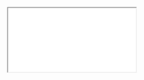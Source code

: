   <iframe
    style={{
      width: '100%',
      aspectRatio: '9/16',
      margin: 'var(--chakra-sizes-8) 0',
      borderRadius: 'var(--chakra-radii-xl)',
      boxShadow: 'var(--chakra-shadows-lg)',
    }}
    src={`https://youtube.com/embed/${id}`}
  />
);

# Changelog

## 2024-12-07

### 交通情報ページリニューアル

従来は近隣路線の運行情報のみ表示していた交通情報ページですが、

- 屋代高校前駅から発車する次の列車のカウントダウン
- それらの列車の各駅停車時刻

が表示されるようになりました。また、運行情報のUI改善を行いました。  
カウントダウンについては以前よりホーム画面ウィジェットでは利用可能でしたが、より詳細に情報を確認することが可能になっています。  
今後他路線連絡駅での連絡列車の表示や、屋代高校前駅の時刻表を表形式で表示できるようにする予定です。（実現時期未定）

### Hatoの更新について

2022年のリリースから月1回ペースで少しずつ更新を続けてきたHatoですが、主開発者の環境変化により、更新ペースがかなり遅くなってしまっています。  
まだ開発途上ということもあり、利便性や使用感にまだ課題が多く残されているにも関わらず、現在使っていただいているユーザーの皆様には感謝しかありません。本当にありがとうございます。  
Hatoはユーザーの方々の協力なしでは続いていけないアプリですので、今後もぜひHatoを使っていただけると嬉しいです。

---

## 2024-01-10

**あけましておめでとうございます。本年もHatoをよろしくお願いいたします。**

### 時間割検索・インポート

昨年5月に追加したマイ時間割に、公開されている時間割を検索したり、自分の時間割に追加する「インポート」機能が追加されました。

#### インポート機能

他の人が「公開」で作成した時間割を検索し、自分も同じ時間割を使ったり、自分の時間割に追加して自由に編集することができます。

#### 「インポートせずに使う」と「インポート」の違い

- 「インポートせずに使う」を使うと、ほかの人が作成した時間割をそのまま自分のHato上で使うことができます
- 「インポートせずに使う」では、作成者が時間割を編集した場合、自分の時間割上のデータも編集されます
- 「インポート」を使うと、ほかの人が作成した時間割を**自分の時間割として**コピーして使うことができます
- 「インポート」を使ってインポートした時間割上のデータは、自分で作成した時間割と同様に自由に編集することができます
- 「インポート」では、作成者が時間割を編集した場合、
  - インポート後に自分で編集した教科・時限のデータは**編集されません**
  - インポートしてから編集していない教科・時限のデータは**編集されます**

---

## 2023-12-xx

### ライブラリの更新、パフォーマンスの改善

2023年11月～12月にかけて、Hatoの内部や処理に関しての細かな改善を行いました。

#### Tanstack Query v5

データフェッチに使用している[Tanstack Query](https://tanstack.com/query)を、[2023/10/17にリリースされたv5](https://github.com/TanStack/query/releases/tag/v5.0.0)へ更新しました。

#### RecoilからJotai、react-beautiful-dndからdnd-kitへの移行

これまでグローバル状態管理ライブラリとして[Recoil](https://recoiljs.org)を使用してきましたが、[Jotai](https://jotai.org)へ移行しました。  
また、ホーム画面の並び替えにおけるドラッグ＆ドロップを実現するためのライブラリとして[react-beautiful-dnd](https://github.com/atlassian/react-beautiful-dnd)を使用してきましたが、[dnd-kit](https://dndkit.com/)へ移行しました。

これにより、ページをロードする際の読み込み時間・通信量が若干削減されました。

---

## 2023-09-24

### クラスマッチ（秋季）

9/27 ~ 9/28 に開催される秋季クラスマッチに関する情報を提供するページを追加しました。
確認できる情報は春季クラスマッチの時と同様です。

このページは皆さんの試合情報の入力への協力によって成り立っています。**ご協力いただき本当にありがとうございます。**

<div style={{ color: '#F56565', fontSize: '1rem', textAlign: 'center' }}>
  **引き続き、試合情報の入力へのご協力をよろしくお願いします**
</div>

---

## 2023-06-18

### プッシュ通知

Hatoでプッシュ通知が利用できるようになりました。  
これにより、**はとボードの新着投稿があった時**や**毎朝今日の予定を確認したい時**などに通知を受け取ることができます。
![プッシュ通知](https://media.discordapp.net/attachments/709566626797846538/1119909593376641054/not.gif)

#### プッシュ通知を利用するには

1. 「設定」→「プッシュ通知」ページで、「プッシュ通知」のスイッチをオンに切り替えます。
1. 通知を送る許可を求めるダイアログが出たら、「許可」を押してください。

#### 注意事項

iPhone / iPadでプッシュ通知を利用する場合、以下の要件を満たしている必要があります。

- **iOS 16.4** より新しいバージョンを使っている
- **「ホーム画面に追加」** されている

---

## 2023-05-29

### クラスマッチ

6/7 ~ 6/8 に開催される春季クラスマッチに関する情報を提供するページを追加しました。  
このページでは以下の情報が確認できます。

#### トーナメント表・試合情報

各競技の試合結果・試合場所・開始時間を確認できるトーナメント表を閲覧することができます。
**試合情報は誰でも編集が可能**となっていて、観戦している人がリアルタイムに結果を入力することで迅速な情報の反映が可能になっています。

<div style={{ fontSize: '1rem', textAlign: 'center' }}>
  **試合情報の入力にご協力をお願いします**
</div>

#### 今後の試合一覧

上記トーナメント表と連動し、今後出場する・出場する可能性のある試合を一覧でリスト表示します。  
デフォルトでは自分のクラスの情報が表示されていますが、リスト上部の学年・クラス選択ボタンから任意のクラスの一覧を見ることもできます。

### その他

- 未ログイン状態で Hato にアクセスした際、ログイン処理後に初めにアクセスしたページに遷移するようになりました。

---

## 2023-05-06

### ユーザーごとの時間割

時間割の提供システムを刷新し、これまでのクラス・コースごとにあらかじめ設定された時間割を提供する方式から、ユーザーごとに各自が自分の時間割を作成する方式になりました。

「マイ時間割」ページから自分専用の時間割を作成することができ、選択した時間割は「ホーム」や「時間割」ページに表示することができます。

### 設定方法

<YouTubeEmbed id="lHqLW06dXps" />

---

## 2023-03-14

### セキュリティの強化

ログインの認証方法を変更し、従来よりセキュアに Hato が利用できるようになりました。
**（※認証方法の変更により、以前からお使いいただいていたユーザーの方は再ログインしていただく必要があります。申し訳ありません。）**

### Classroom 連携機能

Google アカウントで追加の連携を行うことにより、Classroom のお知らせ・課題・資料が Hato から閲覧できるようになりました。

#### 連携の際の注意点

連携時の以下の画面で表示される項目は、すべて許可する必要があります（すべて許可していただかないと正常に表示することができません）

![Googleアカウントで許可する権限](https://media.discordapp.net/attachments/709566626797846538/1085210366771994674/IMG_2396.jpg)

### ホーム画面並べ替え

ホーム画面右上のペンのボタンを押すと、ホーム画面に表示されているカードを並べ替え・追加・削除できるようになりました。  
ホーム画面をあなた好みのレイアウトにしてより便利にお使いいただけます。

<YouTubeEmbed id="lSddn6-VHHY" />

---

## 2023-02-07

### 交通情報を拡張

従来「ホーム」で表示していた鉄道情報を拡張し、周辺路線の運行状況が Hato 内で確認できるようになりました。「交通情報」ページから利用可能です。

#### フォント（英数字）を変更

Android / PC で閲覧した際のフォント（英数字）を[Noto Sans](https://fonts.google.com/noto/specimen/Noto+Sans+JP)から[Inter](https://fonts.google.com/specimen/Inter)に変更しました。

---

## 2023-02-04

### 開発者向け項目を追加

「設定」ページに、開発者向けの項目を追加しました。  
また、Hato で使用されている API の一部を公開しました。Hato 上の様々な情報を、API を経由して皆さんが自由に利用することができます。
API 仕様の詳細については、[API ドキュメント](https://www.postman.com/pman2976/workspace/hato/documentation/18361719-05a57e57-1807-406c-a684-3a2fba667af9)を参照してください。

---

## 2023-01-27

### リリースノートを追加

更新で追加された機能や、変更点をお知らせします。

### 理科室教室割を追加

理科室の教室割り当て表を、Hato 内で表示できるようになりました。
「時間割」ページから利用可能です。
![理科室割イメージ](https://media.discordapp.net/attachments/709566626797846538/1068314242664648744/image.png)
